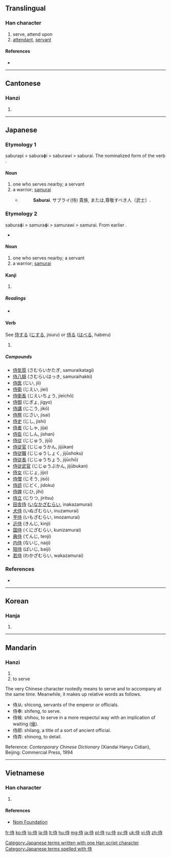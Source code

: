==Translingual==
{{stroke order|strokes=8}}
===Han character===
{{Han char|rn=9|rad=人|as=06|sn=8|four=2424<sub>1</sub>|canj=人土木戈 (OGDI)|ids=⿰[[亻]][[寺]]}}

# serve, attend upon
# [[attendant]], [[servant]]

====References====
* {{Han ref|kx=0101.260|dkj=00589|dj=0215.070|hdz=10143.170|uh=4F8D|ud=20365|bh=A8CD|bd=43213}}

----

==Cantonese==

===Hanzi===
{{yue-hanzi|jyut=|y=si6}}

# {{defn|lang=yue|sort=人06}}

----

==Japanese==

===Etymology 1===
saburapi > saburaɸi > saburawi > saburai. The nominalized form of the verb {{term|侍う|saburap-}}.

====Noun====
{{ja-noun|k|侍|hira=さぶらい|hhira=さぶらひ|rom=saburai}}

# one who serves nearby; a servant
# a warrior; [[samurai]]
#* {{RQ:Nippo Jisho|545}}
#*: '''Saburai'''. サブライ(侍) 貴族, または,尊敬すべき人〔武士〕.

===Etymology 2===
saburaɸi > samuraɸi > samurawi > samurai. From earlier {{term|侍|saburaɸi}}.
* {{audio|Ja-samurai.ogg|Audio}}

====Noun====
{{ja-noun|k|侍|hira=さむらい|hhira=さむらひ|rom=samurai}}

# one who serves nearby; a servant
# a warrior; [[samurai]]

====Kanji====
{{ja-kanji|grade=c|rs=人06}}

# {{defn|lang=ja|sort=人06}}

=====Readings=====
* {{ja-readings|on=[[じ]] (ji), [[し]] (shi)|kun=[[さむらい]] (samurai), [[はべる]] (haberu), [[さぶらう]] (saburau)}}

====Verb====
See [[侍する]] ([[じする]], jisuru) or [[侍る]] ([[はべる]], haberu)

# {{defn|lang=ja|sort=人06}}

=====Compounds=====
* [[侍気質]] (さむらいかたぎ, samuraikatagi)
* [[侍八騎]] (さむらいはっき, samuraihakki)
* [[侍医]] (じい, jii)
* [[侍衛]] (じえい, jiei)
* [[侍衛長]] (じえいちょう, jieichō)
* [[侍御]] (じぎょ, jigyo)
* [[侍講]] (じこう, jikō)
* [[侍祭]] (じさい, jisai)
* [[侍史]] (じし, jishi)
* [[侍者]] (じしゃ, jija)
* [[侍臣]] (じしん, jishan)
* [[侍従]] (じじゅう, jijū)
* [[侍従官]] (じじゅうかん, jijūkan)
* [[侍従職]] (じじゅうしょく, jijūshoku)
* [[侍従長]] (じじゅうちょう, jijūchō)
* [[侍従武官]] (じじゅうぶかん, jijūbukan)
* [[侍女]] (じじょ, jijo)
* [[侍僧]] (じそう, jisō)
* [[侍読]] (じどく, jidoku)
* [[侍婢]] (じひ, jihi)
* [[侍立]] (じりつ, jiritsu)
* [[田舎侍]] ([[いなかざむらい]], inakazamurai)
* [[犬侍]] (いぬざむらい, inuzamurai)
* [[芋侍]] (いもざむらい, imozamurai)
* [[近侍]] (きんじ, kinji)
* [[国侍]] (くにざむらい, kunizamurai)
* [[典侍]] (てんじ, tenji)
* [[内侍]] (ないじ, naiji)
* [[陪侍]] (ばいじ, baiji)
* [[若侍]] (わかざむらい, wakazamurai)

===References===
* {{R:Nippo Jisho}}

[[Category:Japanese terms written with one Han script character]]
[[Category:Japanese terms spelled with 侍]]
----

==Korean==

===Hanja===
{{ko-hanja|hangeul=시|rv=si|mr=si}}

# {{defn|lang=ko|sort=人06}}

----

==Mandarin==

===Hanzi===
{{cmn-hanzi|pin=[[shì]] ([[shi4]])|wg=shih<sup>4</sup>}}

# {{defn|lang=cmn|sort=人06}}
# to serve

The very Chinese character rootedly<!--What does "rootedly" mean in this context?--> means to serve and to accompany at the same time.
Meanwhile, it makes up relative words as follows.

* 侍从: shicong, servants of the emperor or officials.
* 侍奉: shifeng, to serve.
* 侍候: shihou, to serve in a more respectul way with an implication of waiting ([[侯]]).
* 侍郎: shilang, a title of a sort of ancient official.
* 侍弄: shinong, to detail.

Reference: ''Contenporary Chinese Dictionary'' (Xiandai Hanyu Cidian), Beijing: Commercial Press, 1994

----

==Vietnamese==

===Han character===
{{vi-hantu|[[thị]]|rs=人06}}

# {{defn|lang=vi|sort=人06}}

====References====
*[http://nomfoundation.org/common/nom_details.php?codepoint=4f8d Nom Foundation]

[[fr:侍]]
[[ko:侍]]
[[lo:侍]]
[[la:侍]]
[[lt:侍]]
[[hu:侍]]
[[mg:侍]]
[[ja:侍]]
[[pl:侍]]
[[ru:侍]]
[[sv:侍]]
[[uk:侍]]
[[vi:侍]]
[[zh:侍]]